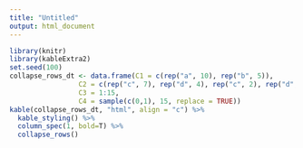 ```yaml
---
title: "Untitled"
output: html_document
---
```


```r
library(knitr)
library(kableExtra2)
set.seed(100)
collapse_rows_dt <- data.frame(C1 = c(rep("a", 10), rep("b", 5)),
                 C2 = c(rep("c", 7), rep("d", 4), rep("c", 2), rep("d", 2)),
                 C3 = 1:15,
                 C4 = sample(c(0,1), 15, replace = TRUE))
kable(collapse_rows_dt, "html", align = "c") %>%
  kable_styling() %>%
  column_spec(1, bold=T) %>%
  collapse_rows()
```
